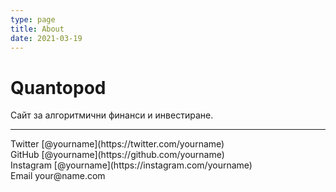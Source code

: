 ```yaml
---
type: page
title: About
date: 2021-03-19
---
```


# Quantopod

Сайт за алгоритмични финанси и инвестиране.

---

<div>
  Twitter [@yourname](https://twitter.com/yourname)
  <br />
  GitHub [@yourname](https://github.com/yourname)
  <br />
  Instagram [@yourname](https://instagram.com/yourname)
  <br />
  Email your@name.com
</div>
